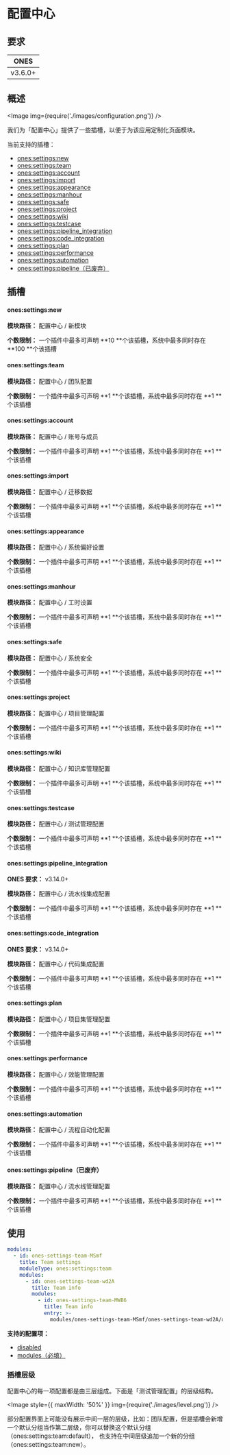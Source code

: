 # 配置中心

## 要求

|  ONES   |
| :-----: |
| v3.6.0+ |

## 概述

<Image img={require('./images/configuration.png')} />

我们为「配置中心」提供了一些插槽，以便于为该应用定制化页面模块。

当前支持的插槽：

- [ones:settings:new](#onessettingsnew)
- [ones:settings:team](#onessettingsteam)
- [ones:settings:account](#onessettingsaccount)
- [ones:settings:import](#onessettingsimport)
- [ones:settings:appearance](#onessettingsappearance)
- [ones:settings:manhour](#onessettingsmanhour)
- [ones:settings:safe](#onessettingssafe)
- [ones:settings:project](#onessettingsproject)
- [ones:settings:wiki](#onessettingswiki)
- [ones:settings:testcase](#onessettingstestcase)
- [ones:settings:pipeline_integration](#onessettingspipeline_integration)
- [ones:settings:code_integration](#onessettingscode_integration)
- [ones:settings:plan](#onessettingsplan)
- [ones:settings:performance](#onessettingsperformance)
- [ones:settings:automation](#onessettingsautomation)
- [ones:settings:pipeline（已废弃）](#onessettingspipeline已废弃)

## 插槽

#### ones:settings:new

**模块路径：** 配置中心 / 新模块

**个数限制：** 一个插件中最多可声明 **10 **个该插槽，系统中最多同时存在 **100 **个该插槽

#### ones:settings:team

**模块路径：** 配置中心 / 团队配置

**个数限制：** 一个插件中最多可声明 **1 **个该插槽，系统中最多同时存在 **1 **个该插槽

#### ones:settings:account

**模块路径：** 配置中心 / 账号与成员

**个数限制：** 一个插件中最多可声明 **1 **个该插槽，系统中最多同时存在 **1 **个该插槽

#### ones:settings:import

**模块路径：** 配置中心 / 迁移数据

**个数限制：** 一个插件中最多可声明 **1 **个该插槽，系统中最多同时存在 **1 **个该插槽

#### ones:settings:appearance

**模块路径：** 配置中心 / 系统偏好设置

**个数限制：** 一个插件中最多可声明 **1 **个该插槽，系统中最多同时存在 **1 **个该插槽

#### ones:settings:manhour

**模块路径：** 配置中心 / 工时设置

**个数限制：** 一个插件中最多可声明 **1 **个该插槽，系统中最多同时存在 **1 **个该插槽

#### ones:settings:safe

**模块路径：** 配置中心 / 系统安全

**个数限制：** 一个插件中最多可声明 **1 **个该插槽，系统中最多同时存在 **1 **个该插槽

#### ones:settings:project

**模块路径：** 配置中心 / 项目管理配置

**个数限制：** 一个插件中最多可声明 **1 **个该插槽，系统中最多同时存在 **1 **个该插槽

#### ones:settings:wiki

**模块路径：** 配置中心 / 知识库管理配置

**个数限制：** 一个插件中最多可声明 **1 **个该插槽，系统中最多同时存在 **1 **个该插槽

#### ones:settings:testcase

**模块路径：** 配置中心 / 测试管理配置

**个数限制：** 一个插件中最多可声明 **1 **个该插槽，系统中最多同时存在 **1 **个该插槽

#### ones:settings:pipeline_integration

**ONES 要求：** v3.14.0+

**模块路径：** 配置中心 / 流水线集成配置

**个数限制：** 一个插件中最多可声明 **1 **个该插槽，系统中最多同时存在 **1 **个该插槽

#### ones:settings:code_integration

**ONES 要求：** v3.14.0+

**模块路径：** 配置中心 / 代码集成配置

**个数限制：** 一个插件中最多可声明 **1 **个该插槽，系统中最多同时存在 **1 **个该插槽

#### ones:settings:plan

**模块路径：** 配置中心 / 项目集管理配置

**个数限制：** 一个插件中最多可声明 **1 **个该插槽，系统中最多同时存在 **1 **个该插槽

#### ones:settings:performance

**模块路径：** 配置中心 / 效能管理配置

**个数限制：** 一个插件中最多可声明 **1 **个该插槽，系统中最多同时存在 **1 **个该插槽

#### ones:settings:automation

**模块路径：** 配置中心 / 流程自动化配置

**个数限制：** 一个插件中最多可声明 **1 **个该插槽，系统中最多同时存在 **1 **个该插槽

#### ones:settings:pipeline（已废弃）

**模块路径：** 配置中心 / 流水线管理配置

**个数限制：** 一个插件中最多可声明 **1 **个该插槽，系统中最多同时存在 **1 **个该插槽

## 使用

```yaml
modules:
  - id: ones-settings-team-MSmf
    title: Team settings
    moduleType: ones:settings:team
    modules:
      - id: ones-settings-team-wd2A
        title: Team info
        modules:
          - id: ones-settings-team-MWB6
            title: Team info
            entry: >-
              modules/ones-settings-team-MSmf/ones-settings-team-wd2A/ones-settings-team-MWB6/index.html
```

**支持的配置项：**

- [disabled](../../../../reference/config/plugin.yaml#disabled)
- [modules（必填）](../../../../reference/config/plugin.yaml#subModule)

### 插槽层级

配置中心的每一项配置都是由三层组成。下面是「测试管理配置」的层级结构。

<Image style={{ maxWidth: '50%' }} img={require('./images/level.png')} />

部分配置界面上可能没有展示中间一层的层级，比如：团队配置，但是插槽会新增一个默认分组当作第二层级，你可以替换这个默认分组（ones:settings:team:default），
也支持在中间层级追加一个新的分组（ones:settings:team:new）。
